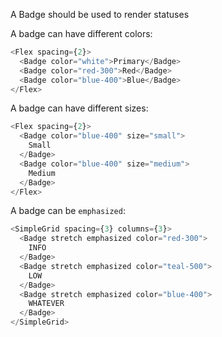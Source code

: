 A Badge should be used to render statuses

A badge can have different colors:

```typescript jsx
<Flex spacing={2}>
  <Badge color="white">Primary</Badge>
  <Badge color="red-300">Red</Badge>
  <Badge color="blue-400">Blue</Badge>
</Flex>
```

A badge can have different sizes:

```typescript jsx
<Flex spacing={2}>
  <Badge color="blue-400" size="small">
    Small
  </Badge>
  <Badge color="blue-400" size="medium">
    Medium
  </Badge>
</Flex>
```

A badge can be `emphasized`:

```typescript jsx
<SimpleGrid spacing={3} columns={3}>
  <Badge stretch emphasized color="red-300">
    INFO
  </Badge>
  <Badge stretch emphasized color="teal-500">
    LOW
  </Badge>
  <Badge stretch emphasized color="blue-400">
    WHATEVER
  </Badge>
</SimpleGrid>
```
